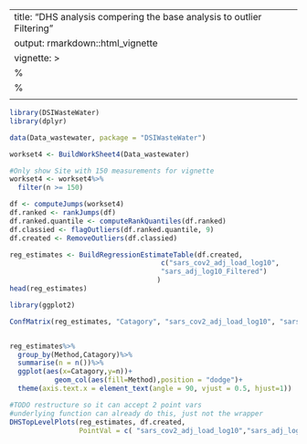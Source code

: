 
---
title: "DHS analysis compering the base analysis to outlier Filtering"
output: rmarkdown::html_vignette
vignette: >
  %\VignetteIndexEntry{DHS analysis compering the base analysis to outlier Filtering}
  %\VignetteEngine{knitr::rmarkdown}
  \usepackage[utf8]{inputenc}
---

```r
library(DSIWasteWater)
library(dplyr)
```


```r
data(Data_wastewater, package = "DSIWasteWater")

workset4 <- BuildWorkSheet4(Data_wastewater)

#Only show Site with 150 measurements for vignette 
workset4 <- workset4%>% 
  filter(n >= 150)
```

```r

df <- computeJumps(workset4)
df.ranked <- rankJumps(df)
df.ranked.quantile <- computeRankQuantiles(df.ranked)
df.classied <- flagOutliers(df.ranked.quantile, 9)
df.created <- RemoveOutliers(df.classied)

```

```r

reg_estimates <- BuildRegressionEstimateTable(df.created, 
                                     c("sars_cov2_adj_load_log10",
                                     "sars_adj_log10_Filtered")
                                    )
head(reg_estimates)
```


```r
library(ggplot2)

ConfMatrix(reg_estimates, "Catagory", "sars_cov2_adj_load_log10", "sars_adj_log10_Filtered")


reg_estimates%>%
  group_by(Method,Catagory)%>%
  summarise(n = n())%>%
  ggplot(aes(x=Catagory,y=n))+
           geom_col(aes(fill=Method),position = "dodge")+ 
  theme(axis.text.x = element_text(angle = 90, vjust = 0.5, hjust=1))
```

```r
#TODO restructure so it can accept 2 point vars
#underlying function can already do this, just not the wrapper
DHSTopLevelPlots(reg_estimates, df.created, 
                 PointVal = c( "sars_cov2_adj_load_log10","sars_adj_log10_Filtered"))
```